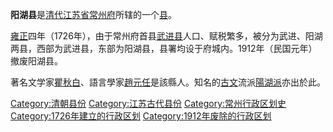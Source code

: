 '''阳湖县'''是[[清代|清代]][[江苏省|江苏省]][[常州府|常州府]]所辖的一个[[县|县]]。

[[雍正|雍正]]四年（1726年），由于常州府首县[[武进县|武进县]]人口、赋税繁多，被分为武进、阳湖两县，西部为武进县，东部为阳湖县，县署均设于府城内。1912年（民国元年）撤废阳湖县。

著名文学家[[瞿秋白|瞿秋白]]、語言學家[[趙元任|趙元任]]是該縣人。知名的[[古文|古文]]流派[[陽湖派|陽湖派]]亦出於此。

{{清朝行政区划小作品}}
[[Category:清朝县份|Category:清朝县份]]
[[Category:江苏古代县份|Category:江苏古代县份]]
[[Category:常州行政区划史|Category:常州行政区划史]]
[[Category:1726年建立的行政区划|Category:1726年建立的行政区划]]
[[Category:1912年废除的行政区划|Category:1912年废除的行政区划]]